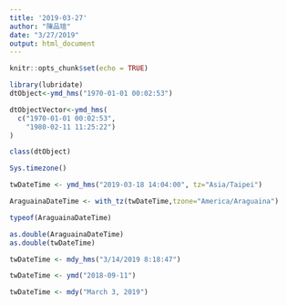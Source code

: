 ```yaml
---
title: '2019-03-27'
author: "陳品瑄"
date: "3/27/2019"
output: html_document
---
```


```r
knitr::opts_chunk$set(echo = TRUE)
```

```r
library(lubridate)
dtObject<-ymd_hms("1970-01-01 00:02:53") 

```

```r
dtObjectVector<-ymd_hms(
  c("1970-01-01 00:02:53",
    "1980-02-11 11:25:22")
)

```

```r
class(dtObject)
```

```r
Sys.timezone()
```

```r
twDateTime <- ymd_hms("2019-03-18 14:04:00", tz="Asia/Taipei")
```

```r
AraguainaDateTime <- with_tz(twDateTime,tzone="America/Araguaina")
```

```r
typeof(AraguainaDateTime)
```

```r
as.double(AraguainaDateTime)
as.double(twDateTime)
```

```r
twDateTime <- mdy_hms("3/14/2019 8:18:47")
```

```r
twDateTime <- ymd("2018-09-11")
```

```r
twDateTime <- mdy("March 3, 2019")
```

